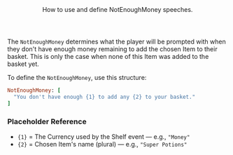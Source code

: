 <Header title="NotEnoughMoney">
  How to use and define NotEnoughMoney speeches.
</Header>

The `NotEnoughMoney` determines what the player will be prompted with when they don't have enough money remaining to add the chosen Item to their basket. This is only the case when none of this Item was added to the basket yet.

<SHSpeeches speech="NotEnoughMoney"/>

To define the `NotEnoughMoney`, use this structure:
<br/>
```ruby
NotEnoughMoney: [
  "You don't have enough {1} to add any {2} to your basket."
]
```
### Placeholder Reference
- `{1}` = The Currency used by the Shelf event — e.g., `"Money"`
- `{2}` = Chosen Item's name (plural) — e.g., `"Super Potions"`

<ImageWithCaption src="/images/documentation/poke-market/ShelfNotEnoughMoney.png" caption="NotEnoughMoney"/>